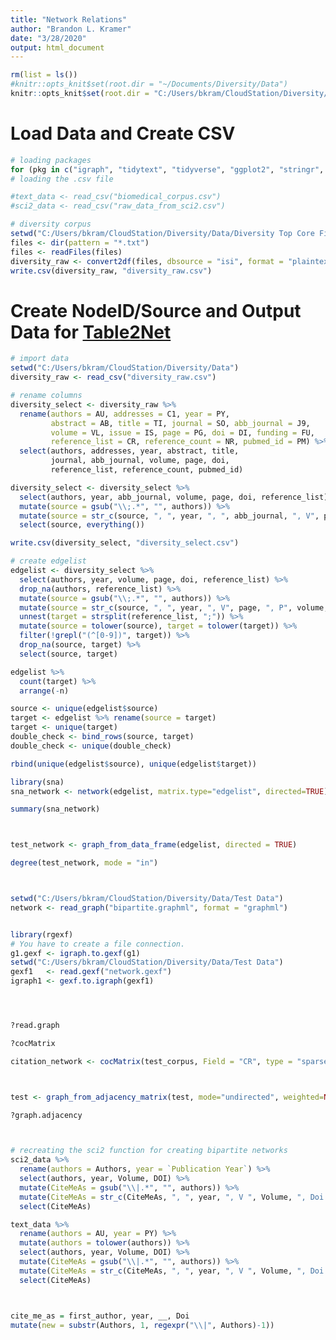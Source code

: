 ```yaml
---
title: "Network Relations"
author: "Brandon L. Kramer"
date: "3/28/2020"
output: html_document
---
```


```r
rm(list = ls())
#knitr::opts_knit$set(root.dir = "~/Documents/Diversity/Data")
knitr::opts_knit$set(root.dir = "C:/Users/bkram/CloudStation/Diversity/Data")
```

# Load Data and Create CSV 

```r
# loading packages 
for (pkg in c("igraph", "tidytext", "tidyverse", "ggplot2", "stringr", "bibliometrix", "sna")) {library(pkg, character.only = TRUE)}
# loading the .csv file 

#text_data <- read_csv("biomedical_corpus.csv") 
#sci2_data <- read_csv("raw_data_from_sci2.csv") 

# diversity corpus 
setwd("C:/Users/bkram/CloudStation/Diversity/Data/Diversity Top Core Files")
files <- dir(pattern = "*.txt")
files <- readFiles(files)
diversity_raw <- convert2df(files, dbsource = "isi", format = "plaintext")
write.csv(diversity_raw, "diversity_raw.csv")
```

# Create NodeID/Source and Output Data for [Table2Net](https://medialab.github.io/table2net)

```r

# import data 
setwd("C:/Users/bkram/CloudStation/Diversity/Data")
diversity_raw <- read_csv("diversity_raw.csv")

# rename columns 
diversity_select <- diversity_raw %>% 
  rename(authors = AU, addresses = C1, year = PY, 
         abstract = AB, title = TI, journal = SO, abb_journal = J9, 
         volume = VL, issue = IS, page = PG, doi = DI, funding = FU, 
         reference_list = CR, reference_count = NR, pubmed_id = PM) %>% 
  select(authors, addresses, year, abstract, title, 
         journal, abb_journal, volume, page, doi, 
         reference_list, reference_count, pubmed_id) 

diversity_select <- diversity_select %>% 
  select(authors, year, abb_journal, volume, page, doi, reference_list) %>% 
  mutate(source = gsub("\\;.*", "", authors)) %>% 
  mutate(source = str_c(source, ", ", year, ", ", abb_journal, ", V", page, ", P", volume, ", DOI ", doi)) %>% 
  select(source, everything())

write.csv(diversity_select, "diversity_select.csv")

```

```r

# create edgelist 
edgelist <- diversity_select %>% 
  select(authors, year, volume, page, doi, reference_list) %>% 
  drop_na(authors, reference_list) %>% 
  mutate(source = gsub("\\;.*", "", authors)) %>% 
  mutate(source = str_c(source, ", ", year, ", V", page, ", P", volume, ", DOI ", doi)) %>% 
  unnest(target = strsplit(reference_list, ";")) %>% 
  mutate(source = tolower(source), target = tolower(target)) %>% 
  filter(!grepl("(^[0-9])", target)) %>% 
  drop_na(source, target) %>% 
  select(source, target)

edgelist %>% 
  count(target) %>% 
  arrange(-n)

source <- unique(edgelist$source)
target <- edgelist %>% rename(source = target) 
target <- unique(target)
double_check <- bind_rows(source, target)
double_check <- unique(double_check)

rbind(unique(edgelist$source), unique(edgelist$target))


```


```r
library(sna)
sna_network <- network(edgelist, matrix.type="edgelist", directed=TRUE)

summary(sna_network)




```

```r

test_network <- graph_from_data_frame(edgelist, directed = TRUE)

degree(test_network, mode = "in")



setwd("C:/Users/bkram/CloudStation/Diversity/Data/Test Data")
network <- read_graph("bipartite.graphml", format = "graphml")


library(rgexf)
# You have to create a file connection.
g1.gexf <- igraph.to.gexf(g1)
setwd("C:/Users/bkram/CloudStation/Diversity/Data/Test Data")
gexf1   <- read.gexf("network.gexf")
igraph1 <- gexf.to.igraph(gexf1)




?read.graph

?cocMatrix

citation_network <- cocMatrix(test_corpus, Field = "CR", type = "sparse", sep = ";")



test <- graph_from_adjacency_matrix(test, mode="undirected", weighted=NULL)

?graph.adjacency



# recreating the sci2 function for creating bipartite networks
sci2_data %>% 
  rename(authors = Authors, year = `Publication Year`) %>% 
  select(authors, year, Volume, DOI) %>% 
  mutate(CiteMeAs = gsub("\\|.*", "", authors)) %>% 
  mutate(CiteMeAs = str_c(CiteMeAs, ", ", year, ", V ", Volume, ", Doi ", DOI)) %>% 
  select(CiteMeAs)

text_data %>% 
  rename(authors = AU, year = PY) %>% 
  mutate(authors = tolower(authors)) %>% 
  select(authors, year, Volume, DOI) %>% 
  mutate(CiteMeAs = gsub("\\|.*", "", authors)) %>% 
  mutate(CiteMeAs = str_c(CiteMeAs, ", ", year, ", V ", Volume, ", Doi ", DOI)) %>% 
  select(CiteMeAs)



cite_me_as = first_author, year, __, Doi 
mutate(new = substr(Authors, 1, regexpr("\\|", Authors)-1))

```